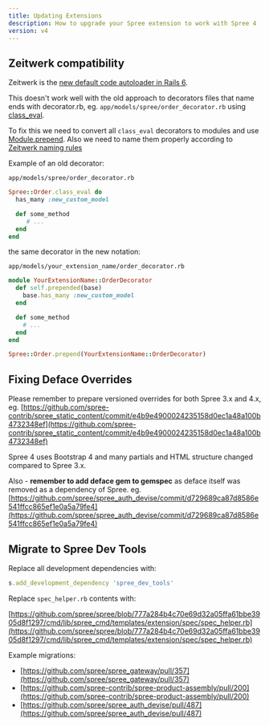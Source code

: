 ```yaml
---
title: Updating Extensions
description: How to upgrade your Spree extension to work with Spree 4
version: v4
---
```


## Zeitwerk compatibility

Zeitwerk is the [new default code autoloader in Rails 6](https://weblog.rubyonrails.org/2019/2/22/zeitwerk-integration-in-rails-6-beta-2/).

This doesn't work well with the old approach to decorators files that name ends with decorator.rb, eg. `app/models/spree/order_decorator.rb` using [class_eval](https://www.jimmycuadra.com/posts/metaprogramming-ruby-class-eval-and-instance-eval/).

To fix this we need to convert all `class_eval` decorators to modules and use [Module.prepend](https://medium.com/@leo_hetsch/ruby-modules-include-vs-prepend-vs-extend-f09837a5b073). Also we need to name them properly according to [Zeitwerk naming rules](https://github.com/fxn/zeitwerk#file-structure)

Example of an old decorator:

`app/models/spree/order_decorator.rb`

```ruby
Spree::Order.class_eval do
  has_many :new_custom_model

  def some_method
     # ...
  end
end
```

the same decorator in the new notation:

`app/models/your_extension_name/order_decorator.rb`

```ruby
module YourExtensionName::OrderDecorator
  def self.prepended(base)
    base.has_many :new_custom_model
  end

  def some_method
    # ...
  end
end

Spree::Order.prepend(YourExtensionName::OrderDecorator)
```

## Fixing Deface Overrides

Please remember to prepare versioned overrides for both Spree 3.x and 4.x, eg. [https://github.com/spree-contrib/spree_static_content/commit/e4b9e4900024235158d0ec1a48a100b4732348ef](https://github.com/spree-contrib/spree_static_content/commit/e4b9e4900024235158d0ec1a48a100b4732348ef)

Spree 4 uses Bootstrap 4 and many partials and HTML structure changed compared to Spree 3.x.

Also - **remember to add deface gem to gemspec** as deface itself was removed as a dependency of Spree. eg. [https://github.com/spree/spree_auth_devise/commit/d729689ca87d8586e541ffcc865ef1e0a5a79fe4](https://github.com/spree/spree_auth_devise/commit/d729689ca87d8586e541ffcc865ef1e0a5a79fe4)

## Migrate to Spree Dev Tools

Replace all development dependencies with:

```ruby
s.add_development_dependency 'spree_dev_tools'
```

Replace `spec_helper.rb` contents with:

[https://github.com/spree/spree/blob/777a284b4c70e69d32a05ffa61bbe3905d8f1297/cmd/lib/spree_cmd/templates/extension/spec/spec_helper.rb](https://github.com/spree/spree/blob/777a284b4c70e69d32a05ffa61bbe3905d8f1297/cmd/lib/spree_cmd/templates/extension/spec/spec_helper.rb)

Example migrations:

* [https://github.com/spree/spree_gateway/pull/357](https://github.com/spree/spree_gateway/pull/357)
* [https://github.com/spree-contrib/spree-product-assembly/pull/200](https://github.com/spree-contrib/spree-product-assembly/pull/200)
* [https://github.com/spree/spree_auth_devise/pull/487](https://github.com/spree/spree_auth_devise/pull/487)


